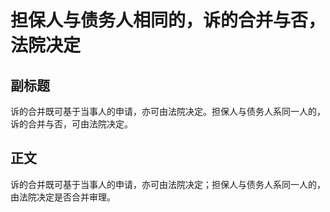 # 担保人与债务人相同的，诉的合并与否，法院决定
## 副标题
诉的合并既可基于当事人的申请，亦可由法院决定。担保人与债务人系同一人的，诉的合并与否，可由法院决定。
## 正文
诉的合并既可基于当事人的申请，亦可由法院决定；担保人与债务人系同一人的，由法院决定是否合并审理。